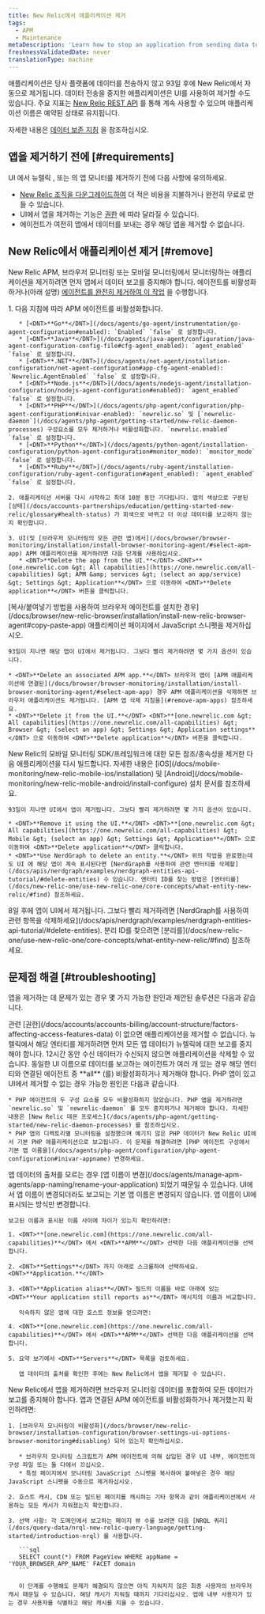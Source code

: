 ```yaml
---
title: New Relic에서 애플리케이션 제거
tags:
  - APM
  - Maintenance
metaDescription: 'Learn how to stop an application from sending data to New Relic, and how to remove it from the UI.'
freshnessValidatedDate: never
translationType: machine
---
```


애플리케이션은 당사 플랫폼에 데이터를 전송하지 않고 93일 후에 New Relic에서 자동으로 제거됩니다. 데이터 전송을 중지한 애플리케이션은 UI를 사용하여 제거할 수도 있습니다. 주요 지표는 [New Relic REST API](/docs/apis/rest-api-v2/getting-started/introduction-new-relic-rest-api-v2) 를 통해 계속 사용할 수 있으며 애플리케이션 이름은 예약된 상태로 유지됩니다.

자세한 내용은 [데이터 보존 지침](/docs/accounts/accounts/data-management/overview-data-retention-components#apm) 을 참조하십시오.

## 앱을 제거하기 전에 [#requirements]

UI 에서 뉴렐릭 <InlinePopover type="apm" />, <InlinePopover type="browser" />또는 <InlinePopover type="mobile" />의 앱 모니터를 제거하기 전에 다음 사항에 유의하세요.

* [New Relic 조직을 다운그레이드하여](/docs/accounts/accounts-billing/account-setup/downgradecancel-account) 더 적은 비용을 지불하거나 완전히 무료로 만들 수 있습니다.
* UI에서 앱을 제거하는 기능은 [권한](/docs/accounts/accounts-billing/account-structure/factors-affecting-access-features-data/#user-permissions) 에 따라 달라질 수 있습니다.
* 에이전트가 여전히 앱에서 데이터를 보내는 경우 해당 앱을 제거할 수 없습니다.

## New Relic에서 애플리케이션 제거 [#remove]

New Relic APM, 브라우저 모니터링 또는 모바일 모니터링에서 모니터링하는 애플리케이션을 제거하려면 먼저 앱에서 데이터 보고를 중지해야 합니다. 에이전트를 비활성화하거나(아래 설명) [에이전트를 완전히 제거하여 이 작업](/docs/agents/manage-apm-agents/installation/uninstall-agent) 을 수행합니다.

<CollapserGroup>
  <Collapser id="remove-apm-apps" title="APM 애플리케이션">
    1. 다음 지침에 따라 APM 에이전트를 비활성화합니다.

       * [<DNT>**Go**</DNT>](/docs/agents/go-agent/instrumentation/go-agent-configuration#enabled): `Enabled` `false` 로 설정합니다.
       * [<DNT>**Java**</DNT>](/docs/agents/java-agent/configuration/java-agent-configuration-config-file#cfg-agent_enabled): `agent_enabled` `false` 로 설정합니다.
       * [<DNT>**.NET**</DNT>](/docs/agents/net-agent/installation-configuration/net-agent-configuration#app-cfg-agent-enabled): `Newrelic.AgentEnabled` `false` 로 설정합니다.
       * [<DNT>**Node.js**</DNT>](/docs/agents/nodejs-agent/installation-configuration/nodejs-agent-configuration#enabled): `agent_enabled` `false` 로 설정합니다.
       * [<DNT>**PHP**</DNT>](/docs/agents/php-agent/configuration/php-agent-configuration#inivar-enabled): `newrelic.so` 및 [`newrelic-daemon`](/docs/agents/php-agent/getting-started/new-relic-daemon-processes) 구성요소를 모두 제거하거나 비활성화합니다. `newrelic.enabled` `false` 로 설정합니다.
       * [<DNT>**Python**</DNT>](/docs/agents/python-agent/installation-configuration/python-agent-configuration#monitor_mode): `monitor_mode` `false` 로 설정합니다.
       * [<DNT>**Ruby**</DNT>](/docs/agents/ruby-agent/installation-configuration/ruby-agent-configuration#agent_enabled): `agent_enabled` `false` 로 설정합니다.

    2. 애플리케이션 서버를 다시 시작하고 최대 10분 동안 기다립니다. 앱의 색상으로 구분된 [상태](/docs/accounts-partnerships/education/getting-started-new-relic/glossary#health-status) 가 회색으로 바뀌고 더 이상 데이터를 보고하지 않는지 확인합니다.

    3. UI(및 [브라우저 모니터링의 모든 관련 앱)에서](/docs/browser/browser-monitoring/installation/install-browser-monitoring-agent/#select-apm-app) APM 애플리케이션을 제거하려면 다음 단계를 사용하십시오.
       * <DNT>**Delete the app from the UI.**</DNT> <DNT>**[one.newrelic.com &gt; All capabilities](https://one.newrelic.com/all-capabilities) &gt; APM &amp; services &gt; (select an app/service) &gt; Settings &gt; Application**</DNT> 으로 이동하여 <DNT>**Delete application**</DNT> 버튼을 클릭합니다.
  </Collapser>

  <Collapser id="remove-browser-apps" title="브라우저">
    [복사/붙여넣기 방법을 사용하여 브라우저 에이전트를 설치한 경우](/docs/browser/new-relic-browser/installation/install-new-relic-browser-agent#copy-paste-app) 애플리케이션 페이지에서 JavaScript 스니펫을 제거하십시오.

    93일이 지나면 해당 앱이 UI에서 제거됩니다. 그보다 빨리 제거하려면 몇 가지 옵션이 있습니다.

    * <DNT>**Delete an associated APM app.**</DNT> 브라우저 앱이 [APM 애플리케이션에 연결된](/docs/browser/browser-monitoring/installation/install-browser-monitoring-agent/#select-apm-app) 경우 APM 애플리케이션을 삭제하면 브라우저 애플리케이션도 제거됩니다. [APM 앱 삭제 지침을](#remove-apm-apps) 참조하세요.
    * <DNT>**Delete it from the UI.**</DNT> <DNT>**[one.newrelic.com &gt; All capabilities](https://one.newrelic.com/all-capabilities) &gt; Browser &gt; (select an app) &gt; Settings &gt; Application settings**</DNT> 으로 이동하여 <DNT>**Delete application**</DNT> 버튼을 클릭합니다.
  </Collapser>

  <Collapser id="remove-mobile-apps" title="이동하는">
    New Relic의 모바일 모니터링 SDK/프레임워크에 대한 모든 참조/종속성을 제거한 다음 애플리케이션을 다시 빌드합니다. 자세한 내용은 [iOS](/docs/mobile-monitoring/new-relic-mobile-ios/installation) 및 [Android](/docs/mobile-monitoring/new-relic-mobile-android/install-configure) 설치 문서를 참조하세요.

    93일이 지나면 UI에서 앱이 제거됩니다. 그보다 빨리 제거하려면 몇 가지 옵션이 있습니다.

    * <DNT>**Remove it using the UI.**</DNT> <DNT>**[one.newrelic.com &gt; All capabilities](https://one.newrelic.com/all-capabilities) &gt; Mobile &gt; (select an app) &gt; Settings &gt; Application**</DNT> 으로 이동하여 <DNT>**Delete application**</DNT> 클릭합니다.
    * <DNT>**Use NerdGraph to delete an entity.**</DNT> 위의 작업을 완료했는데도 UI 에 해당 앱이 계속 표시된다면 [NerdGraph를 사용하여 관련 엔터티를 삭제할](/docs/apis/nerdgraph/examples/nerdgraph-entities-api-tutorial/#delete-entities) 수 있습니다. 엔터티 ID를 찾는 방법은 [엔터티를](/docs/new-relic-one/use-new-relic-one/core-concepts/what-entity-new-relic/#find) 참조하세요.
  </Collapser>

  <Collapser id="remove-otel-apps" title="오픈 텔레메트리">
    8일 후에 앱이 UI에서 제거됩니다. 그보다 빨리 제거하려면 [NerdGraph를 사용하여 관련 항목을 삭제하세요](/docs/apis/nerdgraph/examples/nerdgraph-entities-api-tutorial/#delete-entities). 분리 ID를 찾으려면 [분리를](/docs/new-relic-one/use-new-relic-one/core-concepts/what-entity-new-relic/#find) 참조하세요.
  </Collapser>
</CollapserGroup>

## 문제점 해결 [#troubleshooting]

앱을 제거하는 데 문제가 있는 경우 몇 가지 가능한 원인과 제안된 솔루션은 다음과 같습니다.

<CollapserGroup>
  <Collapser id="not-owner-admin" title="권한이 없습니다.">
    관련 [권한](/docs/accounts/accounts-billing/account-structure/factors-affecting-access-features-data) 이 없으면 애플리케이션을 제거할 수 없습니다.
  </Collapser>

  <Collapser id="wait-longer" title="당신은 충분히 오래 기다리지 않았다">
    뉴렐릭에서 해당 엔터티를 제거하려면 먼저 모든 앱 데이터가 뉴렐릭에 대한 보고를 중지해야 합니다. 12시간 동안 수신 데이터가 수신되지 않으면 애플리케이션을 삭제할 수 있습니다.
  </Collapser>

  <Collapser id="agents-not-disabled" title="모든 에이전트가 비활성화된 것은 아닙니다.">
    동일한 UI 이름으로 데이터를 보고하는 에이전트가 여러 개 있는 경우 해당 엔터티와 연결된 에이전트 중 <DNT>**all**</DNT> (를) 비활성화하거나 제거해야 합니다.
  </Collapser>

  <Collapser id="php-issues" title="PHP 앱을 제거하는 데 문제가 있습니다.">
    PHP 앱이 있고 UI에서 제거할 수 없는 경우 가능한 원인은 다음과 같습니다.

    * PHP 에이전트의 두 구성 요소를 모두 비활성화하지 않았습니다. PHP 앱을 제거하려면 `newrelic.so` 및 `newrelic-daemon` 를 모두 중지하거나 제거해야 합니다. 자세한 내용은 [New Relic 데몬 프로세스](/docs/agents/php-agent/getting-started/new-relic-daemon-processes) 를 참조하십시오.
    * PHP 앱의 디렉토리별 모니터링을 설정했으며 예기치 않은 PHP 데이터가 New Relic UI에서 기본 PHP 애플리케이션으로 보고됩니다. 이 문제를 해결하려면 [PHP 에이전트 구성에서 기본 앱 이름을](/docs/agents/php-agent/configuration/php-agent-configuration#inivar-appname) 변경하세요.
  </Collapser>

  <Collapser id="name-confusion" title="앱의 데이터가 어디에서 오는지 모릅니다.">
    앱 데이터의 출처를 모르는 경우 [앱 이름이 변경](/docs/agents/manage-apm-agents/app-naming/rename-your-application) 되었기 때문일 수 있습니다. UI에서 앱 이름이 변경되더라도 보고되는 기본 앱 이름은 변경되지 않습니다. 앱 이름이 UI에 표시되는 방식만 변경합니다.

    보고된 이름과 표시된 이름 사이에 차이가 있는지 확인하려면:

    1. <DNT>**[one.newrelic.com](https://one.newrelic.com/all-capabilities)**</DNT> 에서 <DNT>**APM**</DNT> 선택한 다음 애플리케이션을 선택합니다.

    2. <DNT>**Settings**</DNT> 까지 아래로 스크롤하여 선택하세요. <DNT>**Application.**</DNT>

    3. <DNT>**Application alias**</DNT> 필드의 이름을 바로 아래에 있는 <DNT>**Your application still reports as**</DNT> 메시지의 이름과 비교합니다.

       익숙하지 않은 앱에 대한 호스트 정보를 얻으려면:

    4. <DNT>**[one.newrelic.com](https://one.newrelic.com/all-capabilities)**</DNT> 에서 <DNT>**APM**</DNT> 선택한 다음 애플리케이션을 선택합니다.

    5. 요약 보기에서 <DNT>**Servers**</DNT> 목록을 검토하세요.

       앱 데이터의 출처를 확인한 후에는 New Relic에서 앱을 제거할 수 있습니다.
  </Collapser>

  <Collapser id="browser-reporting" title="브라우저 데이터가 계속 보고됨">
    New Relic에서 앱을 제거하려면 브라우저 모니터링 데이터를 포함하여 모든 데이터가 보고를 중지해야 합니다. 앱과 연결된 APM 에이전트를 비활성화하거나 제거했는지 확인하려면:

    1. [브라우저 모니터링이 비활성화](/docs/browser/new-relic-browser/installation-configuration/browser-settings-ui-options-browser-monitoring#disabling) 되어 있는지 확인하십시오.

       * 브라우저 모니터링 스크립트가 APM 에이전트에 의해 삽입된 경우 UI 내부, 에이전트의 구성 파일 또는 둘 다에서 끄십시오.
       * 특정 페이지에서 모니터링 JavaScript 스니펫을 복사하여 붙여넣은 경우 해당 JavaScript 스니펫을 수동으로 제거하십시오.

    2. 호스트 캐시, CDN 또는 빌드된 페이지를 캐시하는 기타 항목과 같이 애플리케이션에서 사용하는 모든 캐시가 지워졌는지 확인합니다.

    3. 선택 사항: 각 도메인에서 보고하는 페이지 뷰 수를 보려면 다음 [NRQL 쿼리](/docs/query-data/nrql-new-relic-query-language/getting-started/introduction-nrql) 를 사용합니다.

       ```sql
       SELECT count(*) FROM PageView WHERE appName = 'YOUR_BROWSER_APP_NAME' FACET domain
       ```

       이 단계를 수행해도 문제가 해결되지 않으면 아직 지워지지 않은 최종 사용자의 브라우저 캐시 때문일 수 있습니다. 해당 캐시가 지워질 때까지 기다리십시오. 앱에 내부 사용자가 있는 경우 사용자를 식별하고 해당 캐시를 지울 수 있습니다.
  </Collapser>
</CollapserGroup>